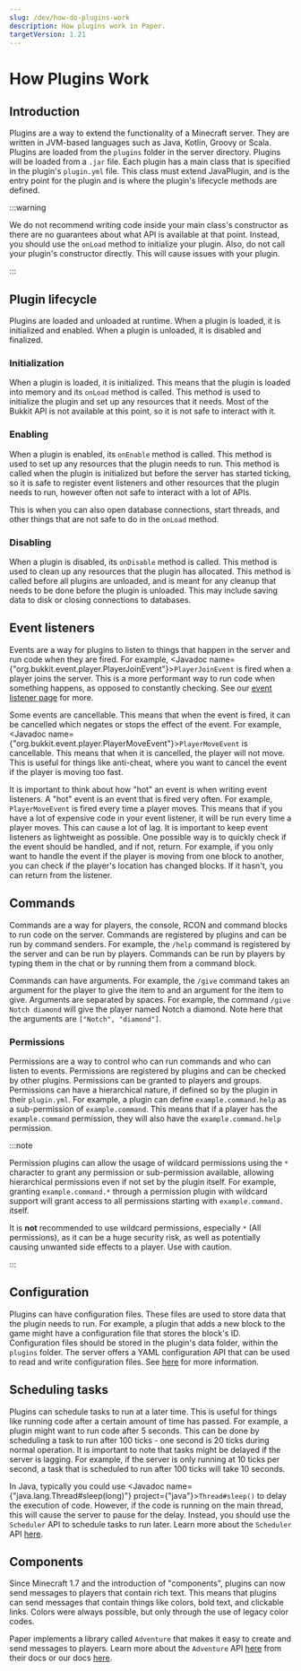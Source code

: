 ```yaml
---
slug: /dev/how-do-plugins-work
description: How plugins work in Paper.
targetVersion: 1.21
---
```


# How Plugins Work

## Introduction

Plugins are a way to extend the functionality of a Minecraft server. They are written in JVM-based languages such as
Java, Kotlin, Groovy or Scala. Plugins are loaded from the `plugins` folder in the server directory. Plugins will be
loaded from a `.jar` file.  Each plugin has a main class that is specified in the plugin's `plugin.yml` file. This
class must extend JavaPlugin, and is the entry point for the plugin and is where the plugin's lifecycle methods are
defined.

:::warning

We do not recommend writing code inside your main class's constructor as there are no guarantees about what
API is available at that point. Instead, you should use the `onLoad` method to initialize your plugin. Also,
do not call your plugin's constructor directly. This will cause issues with your plugin.

:::

## Plugin lifecycle

Plugins are loaded and unloaded at runtime. When a plugin is loaded, it is initialized and enabled. When a plugin is
unloaded, it is disabled and finalized.

### Initialization

When a plugin is loaded, it is initialized. This means that the plugin is loaded into memory and its `onLoad`
method is called. This method is used to initialize the plugin and set up any resources that it needs. Most of the
Bukkit API is not available at this point, so it is not safe to interact with it.

### Enabling

When a plugin is enabled, its `onEnable` method is called. This method is used to set up any resources that the plugin
needs to run. This method is called when the plugin is initialized but before the server has started ticking, so it is
safe to register event listeners and other resources that the plugin needs to run, however often not safe to interact
with a lot of APIs.

This is when you can also open database connections, start threads, and other things that are not safe to do in the
`onLoad` method.

### Disabling

When a plugin is disabled, its `onDisable` method is called. This method is used to clean up any resources that the
plugin has allocated. This method is called before all plugins are unloaded, and is meant for any cleanup that needs to
be done before the plugin is unloaded. This may include saving data to disk or closing connections to databases.

## Event listeners

Events are a way for plugins to listen to things that happen in the server and run code when they are fired. For
example, <Javadoc name={"org.bukkit.event.player.PlayerJoinEvent"}>`PlayerJoinEvent`</Javadoc> is fired when a player
joins the server. This is a more performant way to run code when something happens, as opposed to constantly checking.
See our [event listener page](/paper/dev/event-listeners) for more.

Some events are cancellable. This means that when the event is fired, it can be cancelled which negates or stops the
effect of the event. For example, <Javadoc name={"org.bukkit.event.player.PlayerMoveEvent"}>`PlayerMoveEvent`</Javadoc>
is cancellable. This means that when it is cancelled, the player will not move. This is useful for things like anti-cheat,
where you want to cancel the event if the player is moving too fast.

It is important to think about how "hot" an event is when writing event listeners. A "hot" event is an event that is fired
very often. For example, `PlayerMoveEvent` is fired every time a player moves. This means that if you have a lot of
expensive code in your event listener, it will be run every time a player moves. This can cause a lot of lag. It is
important to keep event listeners as lightweight as possible. One possible way is to quickly check if the event should
be handled, and if not, return. For example, if you only want to handle the event if the player is moving from one block
to another, you can check if the player's location has changed blocks. If it hasn't, you can return from the listener.

## Commands

Commands are a way for players, the console, RCON and command blocks to run code on the server. Commands are registered
by plugins and can be run by command senders. For example, the `/help` command is registered by the server and can be
run by players. Commands can be run by players by typing them in the chat or by running them from a command block.

Commands can have arguments. For example, the `/give` command takes an argument for the player to give the item to and
an argument for the item to give. Arguments are separated by spaces. For example, the command `/give Notch diamond` will
give the player named Notch a diamond. Note here that the arguments are `["Notch", "diamond"]`.

### Permissions

Permissions are a way to control who can run commands and who can listen to events. Permissions
are registered by plugins and can be checked by other plugins. Permissions can be granted to players and groups.
Permissions can have a hierarchical nature, if defined so by the plugin in their `plugin.yml`. For example, a
plugin can define `example.command.help` as a sub-permission of `example.command`. This means that if a player
has the `example.command` permission, they will also have the `example.command.help` permission.

:::note

Permission plugins can allow the usage of wildcard permissions using the `*` character to grant any permission
or sub-permission available, allowing hierarchical permissions even if not set by the plugin itself. For example,
granting `example.command.*` through a permission plugin with wildcard support will grant access to all permissions
starting with `example.command.` itself.

It is **not** recommended to use wildcard permissions, especially `*` (All permissions), as it can be a huge
security risk, as well as potentially causing unwanted side effects to a player. Use with caution.

:::

## Configuration

Plugins can have configuration files. These files are used to store data that the plugin needs to run. For example, a
plugin that adds a new block to the game might have a configuration file that stores the block's ID. Configuration files
should be stored in the plugin's data folder, within the `plugins` folder. The server offers a YAML configuration API
that can be used to read and write configuration files. See [here](/paper/dev/plugin-configurations) for more information.

## Scheduling tasks

Plugins can schedule tasks to run at a later time. This is useful for things like running code after a certain amount
of time has passed. For example, a plugin might want to run code after 5 seconds. This can be done by scheduling a task
to run after 100 ticks - one second is 20 ticks during normal operation. It is important to note that tasks might be
delayed if the server is lagging. For example, if the server is only running at 10 ticks per second, a task that is
scheduled to run after 100 ticks will take 10 seconds.

In Java, typically you could use <Javadoc name={"java.lang.Thread#sleep(long)"} project={"java"}>`Thread#sleep()`</Javadoc> to delay
the execution of code. However, if the code is running on the main thread, this will cause the server to pause for the
delay. Instead, you should use the `Scheduler` API to schedule tasks to run later.
Learn more about the `Scheduler` API [here](/paper/dev/scheduler).

## Components

Since Minecraft 1.7 and the introduction of "components", plugins can now send messages to players that contain
rich text. This means that plugins can send messages that contain things like colors, bold text, and clickable links.
Colors were always possible, but only through the use of legacy color codes.

Paper implements a library called `Adventure` that makes it easy to create and send messages to players. Learn more
about the `Adventure` API [here](https://docs.advntr.dev/) from their docs or our docs
[here](/paper/dev/component-api/introduction).
